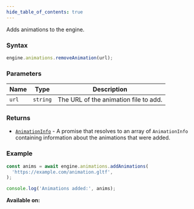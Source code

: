 ```yaml
---
hide_table_of_contents: true
---
```



Adds animations to the engine.

### Syntax

```js
engine.animations.removeAnimation(url);
```

### Parameters

| Name  | Type     | Description                           |
| ----- | -------- | ------------------------------------- |
| `url` | `string` | The URL of the animation file to add. |

### Returns

- [`AnimationInfo`](/sdk/types/AnimationInfo) - A promise that resolves to an array of `AnimationInfo` containing information about the animations that were added.

### Example

```js
const anims = await engine.animations.addAnimations(
  'https://example.com/animation.gltf',
);

console.log('Animations added:', anims);
```

**Available on:** <ClientTag />
